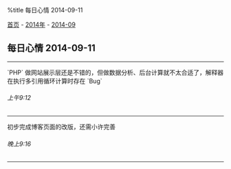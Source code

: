 %title 每日心情 2014-09-11

[[../../../index|首页]] - [[../index|2014年]] - [[index|2014-09]]
==每日心情 2014-09-11==
----
`PHP` 做网站展示层还是不错的，但做数据分析、后台计算就不太合适了，解释器在执行多引用循环计算时存在 `Bug`
======上午9:12======
----
初步完成博客页面的改版，还需小许完善
======晚上9:16======
----
